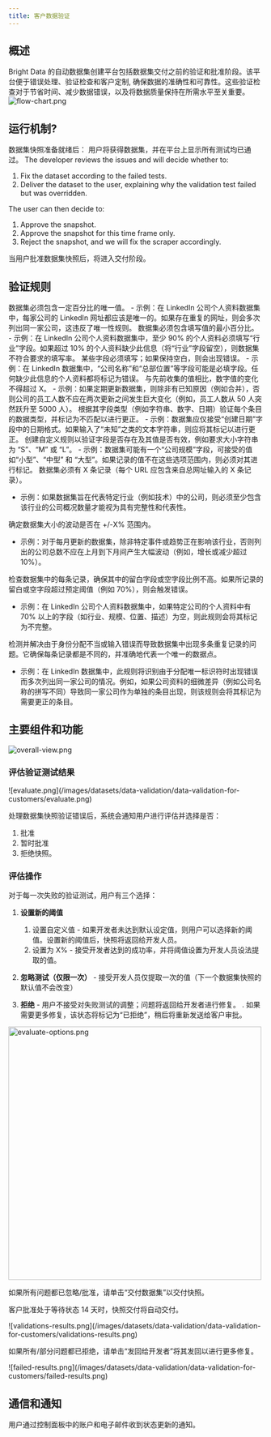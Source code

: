 ```yaml
---
title: 客户数据验证
---
```

## 概述
Bright Data 的自动数据集创建平台包括数据集交付之前的验证和批准阶段。该平台便于错误处理、验证检查和客户定制, 确保数据的准确性和可靠性。这些验证检查对于节省时间、减少数据错误，以及将数据质量保持在所需水平至关重要。
![flow-chart.png](/images/datasets/data-validation/data-validation-for-customers/flow-chart.png)


## 运行机制?
数据集快照准备就绪后：
<Tabs>
<Tab title="✅ 如果所有验证测试均已通过">
用户将获得数据集，并在平台上显示所有测试均已通过。
</Tab>
<Tab title="❌ 如果所有/部分验证测试失败">
The developer reviews the issues and will decide whether to:
1. Fix the dataset according to the failed tests.
2. Deliver the dataset to the user, explaining why the validation test failed but was overridden.

The user can then decide to:
1.  Approve the snapshot.
2.  Approve the snapshot for this time frame only.
3.  Reject the snapshot, and we will fix the scraper accordingly.
</Tab>
</Tabs>

当用户批准数据集快照后，将进入交付阶段。

## 验证规则

<AccordionGroup>
<Accordion title="独特性">
数据集必须包含一定百分比的唯一值。
-   示例：在 LinkedIn 公司个人资料数据集中，每家公司的 LinkedIn 网址都应该是唯一的。如果存在重复的网址，则会多次列出同一家公司，这违反了唯一性规则。
</Accordion>
<Accordion title="填写率">
数据集必须包含填写值的最小百分比。
-   示例：在 LinkedIn 公司个人资料数据集中，至少 90% 的个人资料必须填写“行业”字段。如果超过 10% 的个人资料缺少此信息（将“行业”字段留空），则数据集不符合要求的填写率。
</Accordion>
<Accordion title="必填字段">
某些字段必须填写；如果保持空白，则会出现错误。
-   示例：在 LinkedIn 数据集中，“公司名称”和“总部位置”等字段可能是必填字段。任何缺少此信息的个人资料都将标记为错误。
</Accordion>
<Accordion title="数据稳定性">
与先前收集的值相比，数字值的变化不得超过 X。
-   示例：如果定期更新数据集，则除非有已知原因（例如合并），否则公司的员工人数不应在两次更新之间发生巨大变化（例如，员工人数从 50 人突然跃升至 5000 人）。
</Accordion>
<Accordion title="类型验证">
根据其字段类型（例如字符串、数字、日期）验证每个条目的数据类型，并标记为不匹配以进行更正。
-   示例：数据集应仅接受“创建日期”字段中的日期格式。如果输入了“未知”之类的文本字符串，则应将其标记以进行更正。
</Accordion>
<Accordion title="架构和字段自定义验证">
创建自定义规则以验证字段是否存在及其值是否有效，例如要求大小字符串为 “S”、“M” 或 “L”。
-   示例：数据集可能有一个“公司规模”字段，可接受的值如“小型”、“中型” 和 “大型”。如果记录的值不在这些选项范围内，则必须对其进行标记。
</Accordion>
<Accordion title="最低记录阈值">
数据集必须有 X 条记录（每个 URL 应包含来自总网址输入的 X 条记录）。

-   示例：如果数据集旨在代表特定行业（例如技术）中的公司，则必须至少包含该行业的公司概况数量才能视为具有完整性和代表性。
</Accordion>
<Accordion title="数据大小波动阈值">
确定数据集大小的波动是否在 +/-X% 范围内。

-   示例：对于每月更新的数据集，除非特定事件或趋势正在影响该行业，否则列出的公司总数不应在上月到下月间产生大幅波动（例如，增长或减少超过 10%）。
</Accordion>
<Accordion title="记录完整性验证">
检查数据集中的每条记录，确保其中的留白字段或空字段比例不高。如果所记录的留白或空字段超过预定阈值（例如 70%），则会触发错误。

-   示例：在 LinkedIn 公司个人资料数据集中，如果特定公司的个人资料中有 70% 以上的字段（如行业、规模、位置、描述）为空，则此规则会将其标记为不完整。

</Accordion>
<Accordion title="唯一身份和重复项验证">
检测并解决由于身份分配不当或输入错误而导致数据集中出现多条重复记录的问题。它确保每条记录都是不同的，并准确地代表一个唯一的数据点。

-   示例：在 LinkedIn 数据集中，此规则将识别由于分配唯一标识符时出现错误而多次列出同一家公司的情况。例如，如果公司资料的细微差异（例如公司名称的拼写不同）导致同一家公司作为单独的条目出现，则该规则会将其标记为需要更正的条目。
</Accordion>
</AccordionGroup>

## 主要组件和功能
<Frame caption="数据集测试的总体视图（所有结果、通过、失败）">
  <img src="/images/datasets/data-validation/data-validation-for-customers/overall-view.png" alt="overall-view.png"/>
</Frame>

### 评估验证测试结果
<Frame>
  ![evaluate.png](/images/datasets/data-validation/data-validation-for-customers/evaluate.png)
</Frame>

处理数据集快照验证错误后，系统会通知用户进行评估并选择是否：
1. 批准
2. 暂时批准
3. 拒绝快照。

### 评估操作
对于每一次失败的验证测试，用户有三个选择：

1.  **设置新的阈值**
    1.  设置自定义值 - 如果开发者未达到默认设定值，则用户可以选择新的阈值。设置新的阈值后，快照将返回给开发人员。
    2.  设置为 X% - 接受开发者达到的成功率，并将阈值设置为开发人员设法提取的值。
2.  **忽略测试（仅限一次）** - 接受开发人员仅提取一次的值（下一个数据集快照的默认值不会改变）

3.  **拒绝** - 用户不接受对失败测试的调整；问题将返回给开发者进行修复。
. 如果需要更多修复，该状态将标记为“已拒绝”，稍后将重新发送给客户审批。


<Frame>
<img src="/images/datasets/data-validation/data-validation-for-customers/evaluate-options.png" alt="evaluate-options.png" width="500" />
</Frame>

如果所有问题都已忽略/批准，请单击“交付数据集”以交付快照。

<Note>客户批准处于等待状态 14 天时，快照交付将自动交付。</Note>

<Frame>
![validations-results.png](/images/datasets/data-validation/data-validation-for-customers/validations-results.png)
</Frame>

如果所有/部分问题都已拒绝，请单击“发回给开发者”将其发回以进行更多修复。
<Frame>
![failed-results.png](/images/datasets/data-validation/data-validation-for-customers/failed-results.png)
</Frame>

## 通信和通知
用户通过控制面板中的账户和电子邮件收到状态更新的通知。